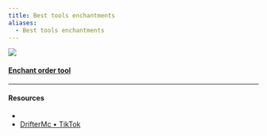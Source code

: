 ```yaml
---
title: Best tools enchantments
aliases:
  - Best tools enchantments
---
```



![](~/assets/besttoolsenchantments.webp)

#### [Enchant order tool](https://iamcal.github.io/enchant-order)

---

#### Resources

- <Wiki src="https://minecraft.wiki/w/Tutorial:Best_enchantments_guide" />
- [DrifterMc • TikTok](https://tiktok.com/@driftermc)